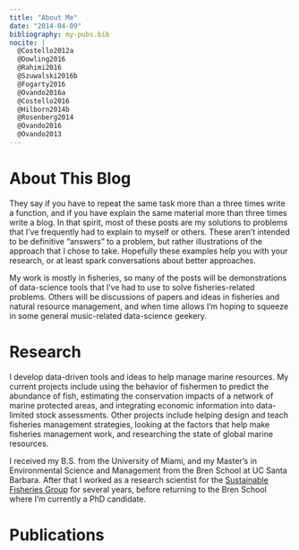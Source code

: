 ```yaml
---
title: "About Me"
date: "2014-04-09"
bibliography: my-pubs.bib
nocite: |
  @Costello2012a
  @Dowling2016
  @Rahimi2016
  @Szuwalski2016b
  @Fogarty2016
  @Ovando2016a
  @Costello2016
  @Hilborn2014b
  @Rosenberg2014
  @Ovando2016
  @Ovando2013
---
```


# About This Blog

They say if you have to repeat the same task more than a three times write a function, and if you have explain the same material more than three times write a blog. In that spirit, most of these posts are my solutions to problems that I've frequently had to explain to myself or others. These aren't intended to be definitive "answers" to a problem, but rather illustrations of the approach that I chose to take. Hopefully these examples help you with your research, or at least spark conversations about better approaches. 


My work is mostly in fisheries, so many of the posts will be demonstrations of data-science tools that I've had to use to solve fisheries-related problems. Others will be discussions of papers and ideas in fisheries and natural resource management, and when time allows I'm hoping to squeeze in some general music-related data-science geekery. 


# Research

I develop data-driven tools and ideas to help manage marine resources. My current projects include using the behavior of fishermen to predict the abundance of fish, estimating the conservation impacts of a network of marine protected areas, and integrating economic information into data-limited stock assessments. Other projects include helping design and teach fisheries management strategies, looking at the factors that help make fisheries management work, and researching the state of global marine resources.  

I received my B.S. from the University of Miami, and my Master's in Environmental Science and Management from the Bren School at UC Santa Barbara. After that I worked as a research scientist for the [Sustainable Fisheries Group](http://sfg.msi.ucsb.edu/) for several years, before returning to the Bren School where I'm currently a PhD candidate. 


# Publications





